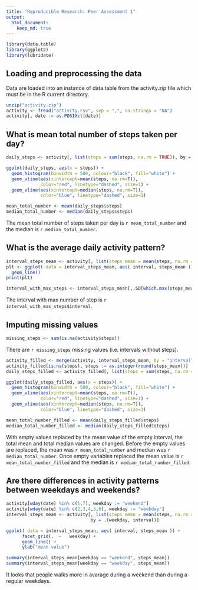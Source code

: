 ```yaml
---
title: "Reproducible Research: Peer Assessment 1"
output: 
  html_document:
    keep_md: true
---
```


```r
library(data.table)
library(ggplot2)
library(lubridate)
```


## Loading and preprocessing the data

Data are loaded into an instance of data.table from the activity.zip file which must be in the R current directory.

```r
unzip("activity.zip")
activity <- fread("activity.csv", sep = ",", na.strings = "NA")
activity[, date := as.POSIXct(date)]
```

## What is mean total number of steps taken per day?

```r
daily_steps <- activity[, list(steps = sum(steps, na.rm = TRUE)), by = date]

ggplot(daily_steps, aes(x = steps)) + 
  geom_histogram(binwidth = 500, colour="black", fill="white") +
  geom_vline(aes(xintercept=mean(steps, na.rm=T)),
             color="red", linetype="dashed", size=1) +
  geom_vline(aes(xintercept=median(steps, na.rm=T)),
             color="blue", linetype="dashed", size=1)
```

```r
mean_total_number <- mean(daily_steps$steps)
median_total_number <- median(daily_steps$steps)
```

The mean total number of steps taken per day is `r mean_total_number` and the median is `r median_total_number`.

## What is the average daily activity pattern?

```r
interval_steps_mean <- activity[, list(steps_mean = mean(steps, na.rm = TRUE)), by = interval]
plt <- ggplot( data = interval_steps_mean, aes( interval, steps_mean )) + 
  geom_line()
print(plt)

interval_with_max_steps <- interval_steps_mean[,.SD[which.max(steps_mean)]]
```

The interval with max number of step is `r interval_with_max_steps$interval`.

## Imputing missing values

```r
missing_steps <- sum(is.na(activity$steps))
```

There are `r missing_steps` missing values (i.e. intervals without steps).

```r
activity_filled <- merge(activity, interval_steps_mean, by = "interval")
activity_filled[is.na(steps), steps := as.integer(round(steps_mean))]
daily_steps_filled <- activity_filled[, list(steps = sum(steps, na.rm = TRUE)), by = date]

ggplot(daily_steps_filled, aes(x = steps)) + 
  geom_histogram(binwidth = 500, colour="black", fill="white") +
  geom_vline(aes(xintercept=mean(steps, na.rm=T)),
             color="red", linetype="dashed", size=1) +
  geom_vline(aes(xintercept=median(steps, na.rm=T)),
             color="blue", linetype="dashed", size=1)
```

```r
mean_total_number_filled <- mean(daily_steps_filled$steps)
median_total_number_filled <- median(daily_steps_filled$steps)
```

With empty values replaced by the mean value of the empty interval, the total mean and total median values are changed. Before the empty values are replaced, the mean was `r mean_total_number` and median was `r median_total_number`. Once empty variables replaced the mean value is `r mean_total_number_filled` and the median is `r median_total_number_filled`.


## Are there differences in activity patterns between weekdays and weekends?

```r
activity[wday(date) %in% c(1,7), weekday := "weekend"]
activity[wday(date) %in% c(2,3,4,5,6), weekday := "weekday"]
interval_steps_mean <- activity[, list(steps_mean = mean(steps, na.rm = TRUE)), 
                                by = .(weekday, interval)]

ggplot( data = interval_steps_mean, aes( interval, steps_mean )) +  
      facet_grid(.  ~	weekday) + 
      geom_line() +
      ylab("mean value")
```

```r
summary(interval_steps_mean[weekday == "weekend", steps_mean])
summary(interval_steps_mean[weekday == "weekday", steps_mean])
```

It looks that people walks more in avarage during a weekend than during a regular weekdays.
